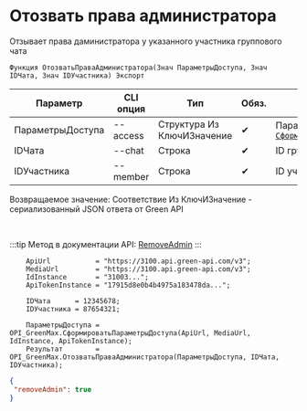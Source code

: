 ﻿---
sidebar_position: 9
description: Отозвать права администратора и другие функции для работы с Green Max в Открытом пакете интеграций - бесплатной open-source библиотеке интеграций для 1С:Предприятие 8, OneScript и CLI
keywords: [1C, 1С, 1С:Предприятие, 1С:Предприятие 8.3, API, Интеграция, Сервисы, Обмен, OneScript, CLI, Green Max]
---


# Отозвать права администратора
 Отзывает права даминистратора у указанного участника группового чата



`Функция ОтозватьПраваАдминистратора(Знач ПараметрыДоступа, Знач IDЧата, Знач IDУчастника) Экспорт`

  | Параметр | CLI опция | Тип | Обяз. | Назначение |
  |-|-|-|-|-|
  | ПараметрыДоступа | --access | Структура Из КлючИЗначение | &#x2714; | Параметры доступа. См. [`СформироватьПараметрыДоступа`](/docs/GreenMax/Account/Form-access-parameters) |
  | IDЧата | --chat | Строка | &#x2714; | ID группового чата |
  | IDУчастника | --member | Строка | &#x2714; | ID участника |

  
  Возвращаемое значение:   Соответствие Из КлючИЗначение - сериализованный JSON ответа от Green API

<br/>

:::tip
Метод в документации API: [RemoveAdmin](https://green-api.com/v3/docs/api/groups/RemoveAdmin/)
:::
<br/>


```bsl title="Пример использования для 1С:Предприятие/OneScript"
    ApiUrl           = "https://3100.api.green-api.com/v3";
    MediaUrl         = "https://3100.api.green-api.com/v3";
    IdInstance       = "31003...";
    ApiTokenInstance = "17915d8e0b4b4975a183478da...";

    IDЧата      = 12345678;
    IDУчастника = 87654321;

    ПараметрыДоступа = OPI_GreenMax.СформироватьПараметрыДоступа(ApiUrl, MediaUrl, IdInstance, ApiTokenInstance);
    Результат        = OPI_GreenMax.ОтозватьПраваАдминистратора(ПараметрыДоступа, IDЧата, IDУчастника);
```
    



```json title="Результат"
{
 "removeAdmin": true
}
```
